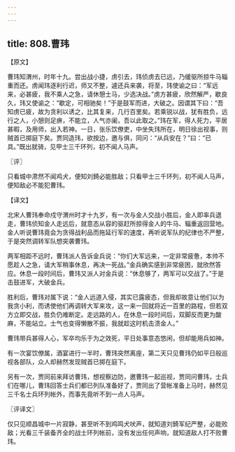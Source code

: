 ```yaml
---
---
---
```

title: 808.曹玮
---



【原文】

曹玮知渭州，时年十九。尝出战小捷，虏引去，玮侦虏去已远，乃缓驱所掠牛马辎重而还。虏闻玮逐利行迟，师又不整，遽还兵来袭，将至，玮使谕之曰：“军远来，必甚疲，我不乘人之急，请休憩士马，少选决战。”虏方甚疲，欣然解严，歇良久，玮又使谕之：“歇定，可相驰矣！”于是鼓军而进，大破之。因谓其下曰：“吾知虏已疲，故为贪利以诱之，比其复来，几行百里矣。若乘锐以战，犹有胜负，远行之人，小憩则足痹，不能立，人气亦阑，吾以此取之。”玮在军，得人死力，平居甚暇，及用师，出入若神。一日，张乐饮僚吏，中坐失玮所在，明日徐出视事，则贼首已掷庭下矣。贾同造玮，欲按边，邀与俱，同问：“从兵安在？”曰：“已具。”既出就骑，见甲士三千环列，初不闻人马声。

〖评〗

只看城中肃然不闻鸡犬，便知刘錡必能胜敌；只看甲士三千环列，初不闻人马声，便知敌必不能犯曹玮。

【译文】

北宋人曹玮奉命戍守渭州时才十九岁，有一次与金人交战小胜后，金人即率兵退走，曹玮侦知金人走远后，就意态从容的驱赶所掠得金人的牛马、辎重返回营地。金人听说曹玮竟会为贪得战利品而拖延行军的速度，再听说军队的纪律也不严整，于是突然调转军队想突袭曹玮。

两军相距不远时，曹玮派人告诉金兵说：“你们大军远来，一定非常疲惫，本帅不愿趁人之急，请大军稍事休息，再决一死战。”金兵确实感到非常疲困，就欣然答应。休息一段时间后，曹玮又派人对金兵说：“休息够了，两军可以交战了。”于是击鼓进军，大破金兵。

胜利后，曹玮对属下说：“金人远道入侵，其实已露疲态，但我却故意让他们以为我贪小利，而诱使他们再调转大军来攻，这一来一回就将近一百里的路程，但若双方立即交战，胜负仍难断定。走远路的人，在休息一段时间后，双脚反而更为酸麻，不能站立。士气也变得懒散不振，我就趁这时机击溃金人。”

曹玮带兵甚得人心，军卒均乐于为之效死，平日处事意态悠闲，但却能用兵如神。

有一次宴饮僚属，酒宴进行一半时，曹玮突然离座，第二天只见曹玮仍如平日般巡视各部队，众人却赫然发现贼首已掷在庭下。

另有一次，贾同前来拜访曹玮，想视察边防，邀曹玮一起巡视，贾同问曹玮，士兵们在哪儿，曹玮回答士兵们都已列队准备好了，贾同出了营帐准备上马时，赫然见三千名士兵环列帐外，而事先竟听不到一点人马声。

〖评译文〗

仅只见顺昌城中一片寂静，甚至听不到鸡鸣犬吠声，就知道刘錡军纪严整，必能败敌；光看三千装备齐全的战士环列帐前，没有发出任何声响，就知道敌人打不败曹玮。